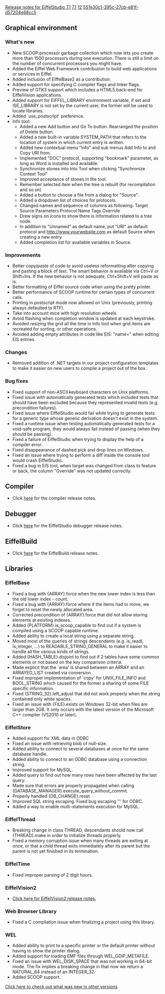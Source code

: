 [[Property:title|Release notes for EiffelStudio 7.1]]
[[Property:link_title|7.1]]
[[Property:weight|12]]
[[Property:uuid|551e30c1-395c-27cb-e81f-d57204e68cc5]]
==Graphical environment==

===What's new===
* New SCOOP processor garbage collection which now lets you create more than 1500 processors during one execution. There is still a limit on the number of concurrent processors you might have.
* Added the Eiffel Web Framework contribution to build web applications or services in Eiffel.
* Added inclusion of EiffelBase2 as a contribution.
* Added support for specifying C compiler flags and linker flags.
* Preview of GTK3 support which includes a HTML5 back-end for EiffelVision applications.
* Added support for EIFFEL_LIBRARY environment variable, if set and ISE_LIBRARY is not set by the current user, the former will be used to locate libraries.
* Added `use_postscript' preference.
* Info tool:
** Added a new Add button and Go To button. Rearranged the position of Delete button.
** Added a new built-in variable SYSTEM_PATH that refers to the location of system in which current entry is written.
** Added new contextual menu "Info" and sub menus Add Info to and Copy URI from.
** Implemented "DOC" protocol, supporting "bookmark" parameter, as long as Word is installed and available.
** Synchronize stones into Into Tool when clicking "Synchronize Context Tool"
** Improved acceptance of stones in the tool.
** Remember selected item when the tree is rebuilt (for recompilation and so on)
** Added a button to choose a file from a dialog for "Source".
** Added a dropdown list of choices for protocols.
** Changed names and sequence of columns as following: Target Source Parameters Protocol Name Tags Override
** Drew signs on icons to show there is information related to a tree node.
** In addition to "Unnamed" as default name, put "URI" as default protocol and http://www.yourwebsite.com as default Source when creating a new entry.
** Added completion list for available variables in Source.

===Improvements===
* Better copy/paste of code to avoid useless reformatting after copying and pasting a block of text. The smart behavior is available via Ctrl+V or Shift+Ins. If the new behavior is not adequate, Ctrl+Shift+V will paste as is.
* Better formatting of Eiffel source code when using the pretty printer.
* Better performance of SCOOP runtime for certain types of concurrent calls.
* Printing in postscript mode now allowed on Unix (previously, printing always defaulted to RTF).
* Take into account mice with high resolution wheels.
* Avoid flashing when completion window is updated at each keystroke.
* Avoided resizing the grid all the time in Info tool when grid items are recreated for sorting, or other operations.
* Avoided adding empty attributes in code like EIS: "name=" when editing EIS entries.

===Changes===
* Removed addition of .NET targets in our project configuration templates to make it easier on new users to compile a project out of the box.

===Bug fixes===
* Fixed support of non-ASCII keyboard characters on Unix platforms.
* Fixed issue with automatically generated tests which included tests that should have been excluded because they represented invalid tests (e.g. precondition failures). 
* Fixed issue where EiffelStudio would fail while trying to generate tests for a generic type whose generic derivation doesn't exist in the system.
* Fixed a runtime issue when testing automatically generated tests for a void-safe program, they would always fail instead of passing (when they should be passing).
* Fixed a failure of EiffelStudio when trying to display the help of a compiler error.
* Fixed disappearance of dashed pick and drop lines on Windows.
* Fixed an issue where trying to perform a diff inside the console tool would crash EiffelStudio.
* Fixed a bug in EIS tool, when target was changed from class to feature or back, the column "Override" was not updated correctly.

==Compiler==
* Click [[Major changes between ISE Eiffel 7.0 and ISE Eiffel 7.1|here]] for the compiler release notes.

==Debugger==
* Click [[Release notes for EiffelStudio 7.1 related to the debugger|here]]  for the EiffelStudio debugger release notes.

==EiffelBuild==
* Click [[EiffelBuild Version History|here]]  for the EiffelBuild release notes.

==Libraries==

===EiffelBase===
* Fixed a bug with {ARRAY}.force when the new lower index is less than the old lower index - count.
* Fixed a bug with {ARRAY}.force where if the items had to move, we forget to reset the newly allocated area.
* Corrected precondition of {ARRAY}.force that did not allow storing elements at existing indexes.
* Added {PLATFORM}.is_scoop_capable to find out if a system is compiled using a SCOOP capable runtime.
* Added ability to create a local string using a separate string.
* Moved most of the queries of strings descendants (e.g. is_readl, is_integer, ...) to READABLE_STRING_GENERAL to make it easier to handle all the various kinds of strings.
* Added {HASH_TABLE}.disjoint to find out if 2 tables have some common elements or not based on the key comparison criteria.
* Made explicit that the `area' is shared between an ARRAY and an ARRAYED_LIST created via conversion.
* Fixed improper implementation of `copy' for UNIX_FILE_INFO and BOOL_STRING which caused for the former a sharing of some FILE specific information.
* Fixed {STRING_32}.left_adjust that did not work properly when the string contained only white spaces. 
* Fixed an issue with {FILE}.exists on Windows 32-bit when files are larger than 2GB. It only occurs with the latest version of the Microsoft C++ compiler (VS2010 or later).

===EiffelStore===
* Added support for XML data in ODBC
* Fixed an issue with retrieving blob of null-size.
* Added ability to connect to several databases at once for the same database handle.
* Added ability to connect to an ODBC database using a connection string.
* Improved support for MySQL.
* Added query to find out how many rows have been affected by the last query.
* Made sure that errors are properly propagated when calling {DATABASE_MANAGER}.execute_query_without_commit.
* Properly handled {DB_CHANGE}.reset
* Improved SQL string escaping. Fixed bug escaping ''' for ODBC.
* Added a way to enable multi-statements execution for MySQL.

===EiffelThread===
* Breaking change in class THREAD, descendants should now call {THREAD}.make in order to initialize threads properly.
* Fixed a memory corruption issue when many threads are exiting at once, or that a child thread exits immediately after its parent but the parent is not yet finished in its termination.

===EiffelTime===
* Fixed improper parsing of 2 digit hours.

===EiffelVision2===
* [[Revisions and Bug Fixes|Click here for EiffelVision2 release notes.]]

===Web Browser Library===
* Fixed a C compilation issue when finalizing a project using this library.

===WEL===
* Added ability to print to a specific printer or the default printer without having to show the printer dialog.
* Added support for loading EMF files through WEL_GDIP_METAFILE.
* Fixed an issue with WEL_DISK_SPACE that was not working in 64-bit mode. The fix implies a breaking change in that now we return a NATURAL_64 instead of an INTEGER_32.
* Added SCOOP support.



[[EiffelStudio release notes|Click here to check out what was new in other versions]]  


